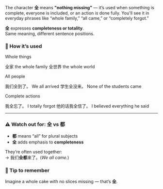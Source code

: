 The character **全** means **"nothing missing"** — it’s used when something is complete, everyone is
included, or an action is done fully. You'll see it in everyday phrases like “whole family,” “all
came,” or “completely forgot.”

**全** expresses **completeness or totality**.  
Same meaning, different sentence positions.

<Examples>

### 🧠 How it’s used

Whole things

<Example>
  <Hanzi>全家</Hanzi>
  <Translated>the whole family</Translated>
</Example>
<Example>
  <Hanzi>全世界</Hanzi>
  <Translated>the whole world</Translated>
</Example>

All people

<Example>
  <Hanzi>我们全到了。</Hanzi>
  <Translated>We all arrived</Translated>
</Example>
<Example>
  <Hanzi>学生全没来。</Hanzi>
  <Translated>None of the students came</Translated>
</Example>

Complete actions

<Example>
  <Hanzi>我全忘了。</Hanzi>
  <Translated>I totally forgot</Translated>
</Example>
<Example>
  <Hanzi>他的话我全信了。</Hanzi>
  <Translated>I believed everything he said</Translated>
</Example>

</Examples>

---

### ⚠️ Watch out for: 全 vs 都

- **都** means “all” for plural subjects
- **全** adds emphasis to **completeness**

They’re often used together:  
→ 我们**全都**来了。(_We all came._)

### 🧠 Tip to remember

Imagine a whole cake with no slices missing — that’s **全**.
